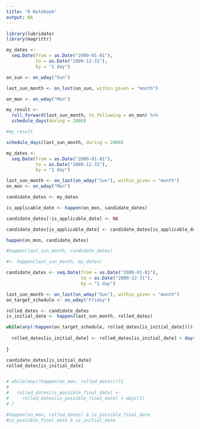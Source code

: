 ```yaml
---
title: "R Notebook"
output: NA
---
```


 

```r
library(lubridate)
library(magrittr)
```

```r
my_dates <- 
  seq.Date(from = as.Date("2000-01-01"),
           to = as.Date("2000-12-31"),
           by = "1 day")

on_sun <- on_wday("Sun")

last_sun_month <- on_last(on_sun, within_given = "month")

on_mon <- on_wday("Mon")

my_result <- 
  roll_forward(last_sun_month, to_following = on_mon) %>% 
  schedule_days(during = 2000)

#my_result

schedule_days(last_sun_month, during = 2000)
```

```r
my_dates <- 
  seq.Date(from = as.Date("2000-01-01"),
           to = as.Date("2000-12-31"),
           by = "1 day")

last_sun_month <- on_last(on_wday("Sun"), within_given = "month")
on_mon <- on_wday("Mon")

candidate_dates <- my_dates

is_applicable_date <- happen(on_mon, candidate_dates)

candidate_dates[!is_applicable_date] <- NA

candidate_dates[is_applicable_date] <- candidate_dates[is_applicable_date] - days(1)

happen(on_mon, candidate_dates)

#happen(last_sun_month, candidate_dates)

#<- happen(last_sun_month, my_dates)
```

```r
candidate_dates <- seq.Date(from = as.Date("2000-01-01"),
                            to = as.Date("2000-12-31"),
                            by = "1 day")

last_sun_month <- on_last(on_wday("Sun"), within_given = "month")
on_target_schedule <- on_wday("Friday")

rolled_dates <- candidate_dates
is_initial_date <- happen(last_sun_month, rolled_dates)

while(any(!happen(on_target_schedule, rolled_dates[is_initial_date]))){
  
  rolled_dates[is_initial_date] <- rolled_dates[is_initial_date] + days(1)
  
}

candidate_dates[is_initial_date]
rolled_dates[is_initial_date]


# while(any(!happen(on_mon, rolled_dates))){
#   
#   rolled_dates[is_possible_final_date] <- 
#     rolled_dates[is_possible_final_date] + days(1)
# }

#happen(on_mon, rolled_dates) & is_possible_final_date
#is_possible_final_date & is_initial_date

```

